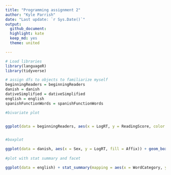 ```yaml
---
title: "Programming assignment 2"
author: "Kyle Parrish"
date: "Last update: `r Sys.Date()`"
output:
  github_document:
  highlight: kate
  keep_md: yes
  theme: united

---
```



```r

# Load libraries 
library(languageR)
library(tidyverse)

# assign dfs to objects to familiarize myself
beginningReaders = beginningReaders
danish = danish
dativeSimplified = dativeSimplified
english = english 
spanishFunctionWords = spanishFunctionWords

```

```r

#bivariate plot


ggplot(data = beginningReaders, aes(x = LogRT, y = ReadingScore, color = OrthLength)) + geom_point(alpha = .1) + geom_smooth(method = "lm", color = "grey35") + xlab("Reading time") + ylab("Reading Score") + ggtitle("Word familiarity and Written Frequency from English data")


#boxplot

ggplot(data = danish, aes(x = Sex, y = LogRT, fill = Affix)) + geom_boxplot() + xlab("Gender") + ylab("Reaction time") + ggtitle("A box plot by sex of the distribution of RT and per Danish affix")
                                                                                                                                                                
#plot with stat summary and facet

ggplot(data = english) + stat_summary(mapping = aes(x = WordCategory, y = RTnaming), fun.min = min, fun.max = max, fun = median) + geom_jitter(data = english, aes(x = WordCategory, y = RTnaming), alpha = .1, color = "seagreen3") + facet_wrap(~ AgeSubject, nrow = 1)  + xlab("Word Category") + ylab("Reaction time") + ggtitle("Reaction times of word classes by age")


```
